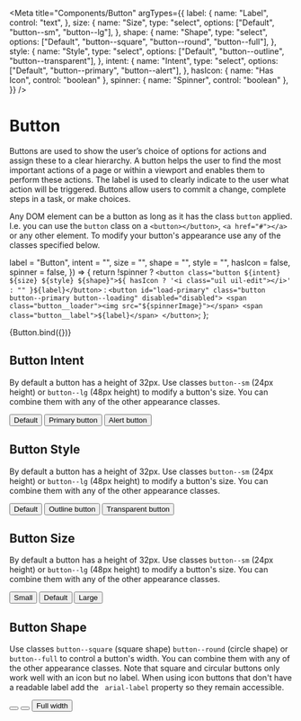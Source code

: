 

<Meta
  title="Components/Button"
  argTypes={{
    label: {
      name: "Label",
      control: "text",
    },
    size: {
      name: "Size",
      type: "select",
      options: ["Default", "button--sm", "button--lg"],
    },
    shape: {
      name: "Shape",
      type: "select",
      options: ["Default", "button--square", "button--round", "button--full"],
    },
    style: {
      name: "Style",
      type: "select",
      options: ["Default", "button--outline", "button--transparent"],
    },
    intent: {
      name: "Intent",
      type: "select",
      options: ["Default", "button--primary", "button--alert"],
    },
    hasIcon: { name: "Has Icon", control: "boolean" },
    spinner: { name: "Spinner", control: "boolean" },
  }}
/>

# Button

Buttons are used to show the user’s choice of options for actions and assign these to a clear hierarchy. A button helps the user to find the most important actions of a page or within a viewport and enables them to perform these actions. The label is used to clearly indicate to the user what action will be triggered. Buttons allow users to commit a change, complete steps in a task, or make choices.

Any DOM element can be a button as long as it has the class `button` applied. I.e. you can use the `button` class on a `<button></button>`, `<a href="#"></a>` or any other element. To modify your button's appearance use any of the classes specified below.


  label = "Button",
  intent = "",
  size = "",
  shape = "",
  style = "",
  hasIcon = false,
  spinner = false,
}) => {
  return !spinner
    ? `<button class="button ${intent} ${size} ${style} ${shape}">${
        hasIcon ? '<i class="uil uil-edit"></i>' : ""
      }${label}</button>`
    : `<button id="load-primary" class="button button--primary button--loading" disabled="disabled">
          <span class="button__loader"><img src="${spinnerImage}"></span>
          <span class="button__label">${label}</span>
      </button>`;
};

<Canvas>
  <Story name="Button">{Button.bind({})}</Story>
</Canvas>

<Props story="Button" />

## Button Intent

By default a button has a height of 32px. Use classes `button--sm` (24px height) or `button--lg` (48px height) to modify a button's size. You can combine them with any of the other appearance classes.

<Canvas>
  <button class="button">Default</button>
  <button class="button button--primary">Primary button</button>
  <button class="button button--alert">Alert button</button>
</Canvas>

## Button Style

By default a button has a height of 32px. Use classes `button--sm` (24px height) or `button--lg` (48px height) to modify a button's size. You can combine them with any of the other appearance classes.

<Canvas>
  <button class="button button--primary">Default</button>
  <button class="button button--primary button--outline">Outline button</button>
  <button class="button button--primary button--transparent">
    Transparent button
  </button>
</Canvas>

## Button Size

By default a button has a height of 32px. Use classes `button--sm` (24px height) or `button--lg` (48px height) to modify a button's size. You can combine them with any of the other appearance classes.

<Canvas>
  <button class="button button--sm">Small</button>
  <button class="button">Default</button>
  <button class="button button--lg">Large</button>
</Canvas>

## Button Shape

Use classes `button--square` (square shape) `button--round` (circle shape) or `button--full` to control a button's width. You can combine them with any of the other appearance classes. Note that square and circular buttons only work well with an icon but no label. When using icon buttons that don't have a readable label add the ` arial-label` property so they remain accessible.

<Canvas>
  <button class="button button--square" aria-label="Edit">
    <i class="uil uil-edit"></i>
  </button>
  <button class="button button--round" aria-label="Edit">
    <i class="uil uil-edit"></i>
  </button>
  <button class="button button--full">Full width</button>
</Canvas>

